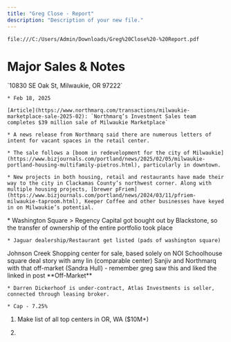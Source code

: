 ```yaml
---
title: "Greg Close - Report"
description: "Description of your new file."
---
```


```
file:///C:/Users/Admin/Downloads/Greg%20Close%20-%20Report.pdf
```

# Major Sales & Notes

<AccordionGroup>
  <Accordion title="Milwaukie Retail Center" defaultOpen={false} icon="building">
    `10830 SE Oak St, Milwaukie, OR 97222`

    * Feb 18, 2025

    [Article](https://www.northmarq.com/transactions/milwaukie-marketplace-sale-2025-02): `Northmarq’s Investment Sales team completes $39 million sale of Milwaukie Marketplace`

    * A news release from Northmarq said there are numerous letters of intent for vacant spaces in the retail center.

    * The sale follows a [boom in redevelopment for the city of Milwaukie](https://www.bizjournals.com/portland/news/2025/02/05/milwaukie-portland-housing-multifamily-pietros.html), particularly in downtown.

    * New projects in both housing, retail and restaurants have made their way to the city in Clackamas County’s northwest corner. Along with multiple housing projects, [brewer pFriem](https://www.bizjournals.com/portland/news/2024/03/11/pfriem-milwaukie-taproom.html), Keeper Coffee and other businesses have keyed in on Milwaukie’s potential.
  </Accordion>

  <Accordion title="Blackstone" defaultOpen={false}>
    * Washington Square > Regency Capital got bought out by Blackstone, so the transfer of ownership of the entire portfolio took place

    * Jaguar dealership/Restaurant get listed (pads of washington square)
  </Accordion>

  <Accordion title="Johnson Creek" defaultOpen={false} icon="building">
    Johnson Creek Shopping center for sale, based solely on NOI
  </Accordion>

  <Accordion title="Schoolhouse Square" defaultOpen={false} icon="building">
    Schoolhouse square deal story with amy lin (comparable center)
  </Accordion>

  <Accordion title="Sanjiv" defaultOpen={false}>
    Sanjiv and Northmarq with that off-market (Sandra Hull) - remember greg saw this and liked the linked in post
  </Accordion>

  <Accordion title="Hong-Phat" defaultOpen={false} />

  <Accordion title="North Coast Shops" defaultOpen={false}>
    **Off-Market**

    * Darren Dickerhoof is under-contract, Atlas Investments is seller, connected through leasing broker. 

    * Cap - 7.25%
  </Accordion>
</AccordionGroup>

1. Make list of all top centers in OR, WA ($10M+)

2.